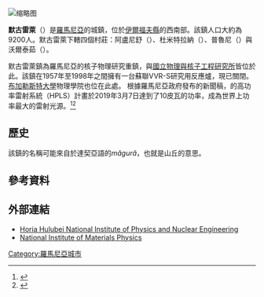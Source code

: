 [[File:Magurele_Town_Welcome_Sign.JPG|缩略图]]
{{coord|44|20|58|N|26|01|47|E|display=title}}

'''默古雷萊'''（{{lang-ro|Măgurele}}）是[[羅馬尼亞|羅馬尼亞]]的城鎮，位於[[伊爾福夫縣|伊爾福夫縣]]的西南部。該鎮人口大約為9200人。默古雷萊下轄四個村莊：阿盧尼舒（{{lang|ro|Alunișu}}）、杜米特拉納（{{lang|ro|Dumitrana}}）、普魯尼（{{lang|ro|Pruni}}）與沃爾泰茹（{{lang|ro|Vârteju}}）。

默古雷萊鎮為羅馬尼亞的核子物理研究重鎮，{{tsl|ro|Institutul de Fizică Atomică|羅馬尼亞原子物理研究所}}與[[國立物理與核子工程研究所|國立物理與核子工程研究所]]皆位於此。該鎮在1957年至1998年之間擁有一台蘇聯VVR-S研究用反應爐，現已關閉。[[布加勒斯特大学|布加勒斯特大學]]物理學院也位在此處。
根據羅馬尼亞政府發布的新聞稿，{{tsl|en|Extreme Light Infrastructure|極強光暨核子物理研究中心}}的高功率雷射系統（HPLS）計畫於2019年3月7日達到了10皮瓦的功率，成為世界上功率最大的雷射光源。<ref>{{Cite web |url=http://business-review.eu/tech/magurele-laser-part-of-eli-project-reached-maximum-power-of-10-petawats-197989 |title=存档副本 |access-date=2020-07-06 |archive-date=2021-04-14 |archive-url=https://web.archive.org/web/20210414114412/https://business-review.eu/tech/magurele-laser-part-of-eli-project-reached-maximum-power-of-10-petawats-197989 |dead-url=no }}</ref><ref>{{Cite web |url=http://romania-insider.com/magurele-laser-highest-power-world |title=存档副本 |access-date=2020-07-06 |archive-date=2020-11-08 |archive-url=https://web.archive.org/web/20201108004208/https://www.romania-insider.com/magurele-laser-highest-power-world |dead-url=no }}</ref>

== 歷史 ==
該鎮的名稱可能來自於達契亞語的''măgură''，也就是山丘的意思。

== 參考資料 ==
{{Reflist|2}}

== 外部連結 ==
*[http://www.nipne.ro/ Horia Hulubei National Institute of Physics and Nuclear Engineering] {{Wayback|url=http://www.nipne.ro/ |date=20210323211644 }}
*[https://web.archive.org/web/20090830055735/http://www.infim.ro/Engleza/index.html National Institute of Materials Physics]

{{Ilfov County}}

[[Category:羅馬尼亞城市|Category:羅馬尼亞城市]]

{{Romania-geo-stub}}